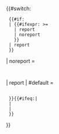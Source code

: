 {{#switch:
  {{#if:{{{1|}}}
  | {{#ifexpr:{{PAGESINCATEGORY:{{PAGENAME}}|R}} >= {{{1|}}}
    | report
    | noreport
    }}
  | report
  }}

| noreport =
  {{cmbox   <!-- Cmbox since autoreport is only for category pages. -->
  | image = [[File:Edit-clear.svg|40x40px|link=|alt=]]
  | textstyle = text-align: center;
  | text = 当此分类有至少200个项目时，就会显示于[[:Category:条目太多的小作品类别]]。<small>（{{purge|重新统计}}）</small>
  }}

| report
| #default =
  {{mbox
  | demospace = {{{demospace|}}}  <!-- For the examples in the /doc. -->
  | type = style
  | style = text-align: center;
  | text = 本页需要关注'''[[:Category:条目太多的小作品类别|积压]]'''的编辑注意。<br />{{
    #if:{{{1|}}}
    | <u>本提示将在分类页面少于{{{1}}}时隐藏。</u><small>（{{purge|重新统计}}）</small>
    | <u>请在积压清理完毕时移除此提示。</u>
    }}
  }}<includeonly>{{#ifeq:{{SUBJECTSPACE}}|{{ns:user}}
  | <!-- Don't categorise when on user or user talk pages. -->
  | {{{category|[[Category:条目太多的小作品类别|{{PAGENAME}}]]}}}
  }}</includeonly>

}}<noinclude>
{{documentation}}
<!-- Add categories and interwikis to the /doc subpage, not here! -->
</noinclude>